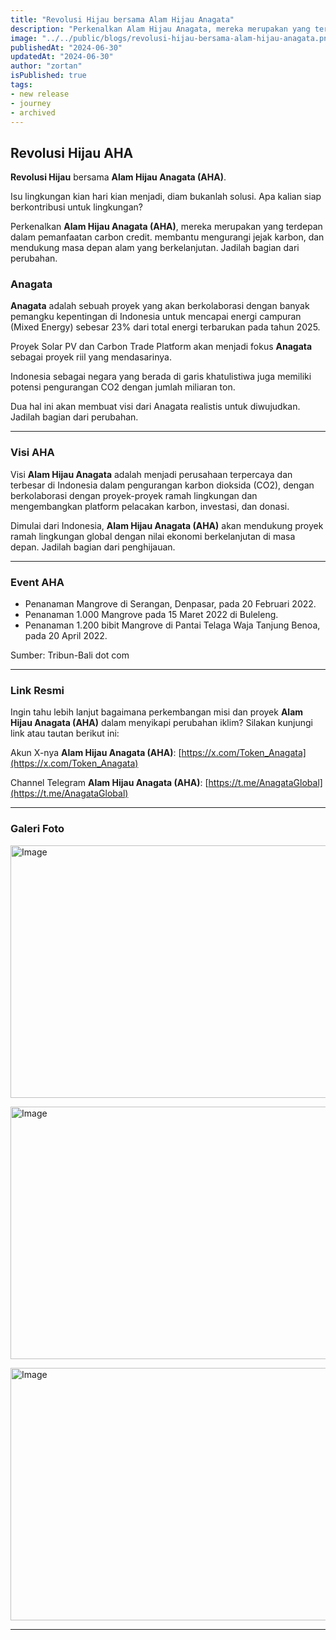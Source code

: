 ```yaml
---
title: "Revolusi Hijau bersama Alam Hijau Anagata"
description: "Perkenalkan Alam Hijau Anagata, mereka merupakan yang terdepan dalam pemanfaatan carbon credit."
image: "../../public/blogs/revolusi-hijau-bersama-alam-hijau-anagata.png"
publishedAt: "2024-06-30"
updatedAt: "2024-06-30"
author: "zortan"
isPublished: true
tags:
- new release
- journey
- archived
---
```


## Revolusi Hijau AHA

**Revolusi Hijau** bersama **Alam Hijau Anagata (AHA)**.

Isu lingkungan kian hari kian menjadi, diam bukanlah solusi. Apa kalian siap berkontribusi untuk lingkungan?

Perkenalkan **Alam Hijau Anagata (AHA)**, mereka merupakan yang terdepan dalam pemanfaatan carbon credit. membantu mengurangi jejak karbon, dan mendukung masa depan alam yang berkelanjutan. Jadilah bagian dari perubahan.

###  Anagata

**Anagata** adalah sebuah proyek yang akan berkolaborasi dengan banyak pemangku kepentingan di Indonesia untuk mencapai energi campuran (Mixed Energy) sebesar 23% dari total energi terbarukan pada tahun 2025. 

Proyek Solar PV dan Carbon Trade Platform akan menjadi fokus **Anagata** sebagai proyek riil yang mendasarinya.

Indonesia sebagai negara yang berada di garis khatulistiwa juga memiliki potensi pengurangan CO2 dengan jumlah miliaran ton.

Dua hal ini akan membuat visi dari Anagata realistis untuk diwujudkan. Jadilah bagian dari perubahan.

---

### Visi AHA

Visi **Alam Hijau Anagata** adalah menjadi perusahaan terpercaya dan terbesar di Indonesia dalam pengurangan karbon dioksida (CO2), dengan berkolaborasi dengan proyek-proyek ramah lingkungan dan mengembangkan platform pelacakan karbon, investasi, dan donasi.

Dimulai dari Indonesia, **Alam Hijau Anagata (AHA)** akan mendukung proyek ramah lingkungan global dengan nilai ekonomi berkelanjutan di masa depan. Jadilah bagian dari penghijauan.

---

### Event AHA

- Penanaman Mangrove di Serangan, Denpasar, pada 20 Februari 2022.
- Penanaman 1.000 Mangrove pada 15 Maret 2022 di Buleleng.
- Penanaman 1.200 bibit Mangrove di Pantai Telaga Waja Tanjung Benoa, pada 20 April 2022.

Sumber: Tribun-Bali dot com

---

### Link Resmi

Ingin tahu lebih lanjut bagaimana perkembangan misi dan proyek **Alam Hijau Anagata (AHA)** dalam menyikapi perubahan iklim? Silakan kunjungi link atau tautan berikut ini:

Akun X-nya **Alam Hijau Anagata (AHA)**: [https://x.com/Token_Anagata](https://x.com/Token_Anagata)

Channel Telegram **Alam Hijau Anagata (AHA)**: [https://t.me/AnagataGlobal](https://t.me/AnagataGlobal)

---

### Galeri Foto

<Image
  src="/blogs/original/revolusi-hijau-bersama-alam-hijau-anagata-0.jpeg"
  width="718"
  height="404"
  alt="Image"
  sizes="100vw"
/>

<Image
  src="/blogs/original/revolusi-hijau-bersama-alam-hijau-anagata-1.jpeg"
  width="718"
  height="404"
  alt="Image"
  sizes="100vw"
/>

<Image
  src="/blogs/original/revolusi-hijau-bersama-alam-hijau-anagata-2.jpeg"
  width="718"
  height="404"
  alt="Image"
  sizes="100vw"
/>

---